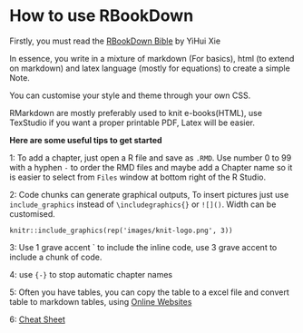 # How to use RBookDown {-}

Firstly, you must read the [RBookDown Bible](https://bookdown.org/yihui/bookdown/) by YiHui Xie

In essence, you write in a mixture of markdown (For basics), html (to extend on markdown) and latex language (mostly for equations) to create a simple Note.

You can customise your style and theme through your own CSS. 

RMarkdown are mostly preferably used to knit e-books(HTML), use TexStudio if you want a proper printable PDF, Latex will be easier.

**Here are some useful tips to get started**

1: To add a chapter, just open a R file and save as `.RMD`. Use number 0 to 99 with a hyphen `-` to order the RMD files and maybe add a Chapter name so it is easier to select from `Files` window at bottom right of the R Studio. 

2: Code chunks can generate graphical outputs, To insert pictures just use `include_graphics` instead of `\includegraphics{}` or `![]()`. Width can be customised. 


```
knitr::include_graphics(rep('images/knit-logo.png', 3))
```

3: Use 1 grave accent ` to include the inline code, use 3 grave accent to include a chunk of code. 

4: use `{-}` to stop automatic chapter names

5: Often you have tables, you can copy the table to a excel file and convert table to markdown tables, using [Online Websites](https://www.tablesgenerator.com/markdown_tables)

6: [Cheat Sheet](https://www.rstudio.com/wp-content/uploads/2015/02/rmarkdown-cheatsheet.pdf)

